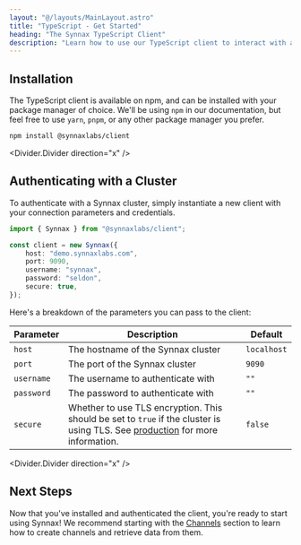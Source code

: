 ```yaml
---
layout: "@/layouts/MainLayout.astro"
title: "TypeScript - Get Started"
heading: "The Synnax TypeScript Client"
description: "Learn how to use our TypeScript client to interact with a Synnax cluster."
---
```


## Installation

The TypeScript client is available on npm, and can be installed with your package 
manager of choice. We'll be using `npm` in our documentation, but feel free to use
`yarn`, `pnpm`, or any other package manager you prefer.

```bash
npm install @synnaxlabs/client
```

<Divider.Divider direction="x" />

## Authenticating with a Cluster

To authenticate with a Synnax cluster, simply instantiate a new client with your 
connection parameters and credentials.

```typescript
import { Synnax } from "@synnaxlabs/client";

const client = new Synnax({
    host: "demo.synnaxlabs.com",
    port: 9090,
    username: "synnax",
    password: "seldon",
    secure: true,
});
```

Here's a breakdown of the parameters you can pass to the client:

| Parameter | Description | Default |
|-----------|-------------|---------|
| `host` | The hostname of the Synnax cluster | `localhost` |
| `port` | The port of the Synnax cluster | `9090` |
| `username` | The username to authenticate with | `""` |
| `password` | The password to authenticate with | `""` |
| `secure` | Whether to use TLS encryption. This should be set to `true` if the cluster is using TLS. See [production](/reference/cluster/production) for more information. | `false` |

<Divider.Divider direction="x" />

## Next Steps

Now that you've installed and authenticated the client, you're ready to start using Synnax!
We recommend starting with the [Channels](channels) section to learn
how to create channels and retrieve data from them.
